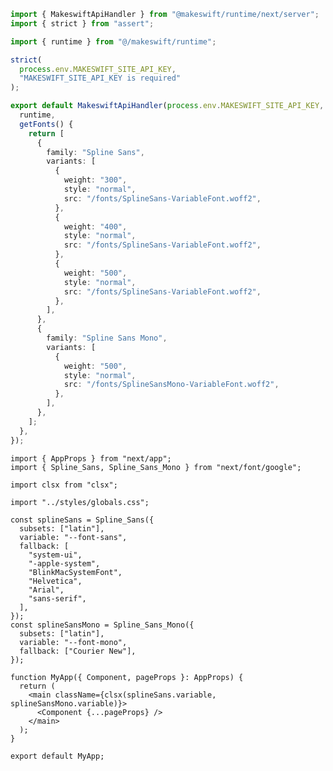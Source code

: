 <CodeGroup>

```ts pages/api/[...makeswift].ts
import { MakeswiftApiHandler } from "@makeswift/runtime/next/server";
import { strict } from "assert";

import { runtime } from "@/makeswift/runtime";

strict(
  process.env.MAKESWIFT_SITE_API_KEY,
  "MAKESWIFT_SITE_API_KEY is required"
);

export default MakeswiftApiHandler(process.env.MAKESWIFT_SITE_API_KEY, {
  runtime,
  getFonts() {
    return [
      {
        family: "Spline Sans",
        variants: [
          {
            weight: "300",
            style: "normal",
            src: "/fonts/SplineSans-VariableFont.woff2",
          },
          {
            weight: "400",
            style: "normal",
            src: "/fonts/SplineSans-VariableFont.woff2",
          },
          {
            weight: "500",
            style: "normal",
            src: "/fonts/SplineSans-VariableFont.woff2",
          },
        ],
      },
      {
        family: "Spline Sans Mono",
        variants: [
          {
            weight: "500",
            style: "normal",
            src: "/fonts/SplineSansMono-VariableFont.woff2",
          },
        ],
      },
    ];
  },
});
```

```tsx _app.tsx
import { AppProps } from "next/app";
import { Spline_Sans, Spline_Sans_Mono } from "next/font/google";

import clsx from "clsx";

import "../styles/globals.css";

const splineSans = Spline_Sans({
  subsets: ["latin"],
  variable: "--font-sans",
  fallback: [
    "system-ui",
    "-apple-system",
    "BlinkMacSystemFont",
    "Helvetica",
    "Arial",
    "sans-serif",
  ],
});
const splineSansMono = Spline_Sans_Mono({
  subsets: ["latin"],
  variable: "--font-mono",
  fallback: ["Courier New"],
});

function MyApp({ Component, pageProps }: AppProps) {
  return (
    <main className={clsx(splineSans.variable, splineSansMono.variable)}>
      <Component {...pageProps} />
    </main>
  );
}

export default MyApp;
```

</CodeGroup>
